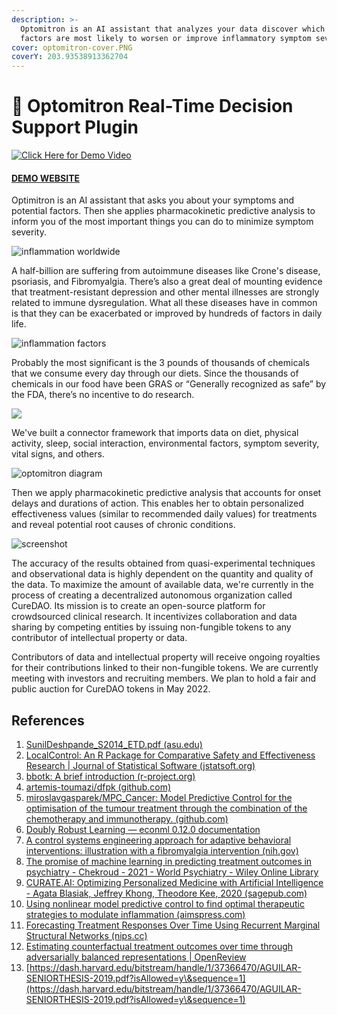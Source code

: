 ```yaml
---
description: >-
  Optomitron is an AI assistant that analyzes your data discover which hidden
  factors are most likely to worsen or improve inflammatory symptom severity.
cover: optomitron-cover.PNG
coverY: 203.93538913362704
---
```


# 🤖 Optomitron Real-Time Decision Support Plugin

[![Click Here for Demo Video](images/optimitron-ai-assistant.png)](https://youtu.be/hd50A74o8YI)

#### [DEMO WEBSITE](https://demo.quantimo.do/dev/src/index.html#/app/chat)

Optimitron is an AI assistant that asks you about your symptoms and potential factors. Then she applies pharmacokinetic predictive analysis to inform you of the most important things you can do to minimize symptom severity.

![inflammation worldwide](inflammation-worldwide.PNG)

A half-billion are suffering from autoimmune diseases like Crone's disease, psoriasis, and Fibromyalgia. There’s also a great deal of mounting evidence that treatment-resistant depression and other mental illnesses are strongly related to immune dysregulation. What all these diseases have in common is that they can be exacerbated or improved by hundreds of factors in daily life.

![inflammation factors](autoimmune-factors.PNG)

Probably the most significant is the 3 pounds of thousands of chemicals that we consume every day through our diets. Since the thousands of chemicals in our food have been GRAS or “Generally recognized as safe” by the FDA, there’s no incentive to do research.

![](how-much-we-know.PNG)

We've built a connector framework that imports data on diet, physical activity, sleep, social interaction, environmental factors, symptom severity, vital signs, and others.

![optomitron diagram](robot-guy.png)

Then we apply pharmacokinetic predictive analysis that accounts for onset delays and durations of action. This enables her to obtain personalized effectiveness values (similar to recommended daily values) for treatments and reveal potential root causes of chronic conditions.

![screenshot](correlation-over-various-duration-of-action-hyperparameters.PNG)

The accuracy of the results obtained from quasi-experimental techniques and observational data is highly dependent on the quantity and quality of the data. To maximize the amount of available data, we're currently in the process of creating a decentralized autonomous organization called CureDAO. Its mission is to create an open-source platform for crowdsourced clinical research. It incentivizes collaboration and data sharing by competing entities by issuing non-fungible tokens to any contributor of intellectual property or data.

Contributors of data and intellectual property will receive ongoing royalties for their contributions linked to their non-fungible tokens. We are currently meeting with investors and recruiting members. We plan to hold a fair and public auction for CureDAO tokens in May 2022.

## References

1. [SunilDeshpande\_S2014\_ETD.pdf (asu.edu)](https://keep.lib.asu.edu/\_flysystem/fedora/c7/114023/Deshpande\_asu\_0010E\_14022.pdf)
2. [LocalControl: An R Package for Comparative Safety and Effectiveness Research | Journal of Statistical Software (jstatsoft.org)](https://www.jstatsoft.org/article/view/v096i04)
3. [bbotk: A brief introduction (r-project.org)](https://cran.r-project.org/web/packages/bbotk/vignettes/bbotk.html)
4. [artemis-toumazi/dfpk (github.com)](https://github.com/artemis-toumazi/dfpk)
5. [miroslavgasparek/MPC\_Cancer: Model Predictive Control for the optimisation of the tumour treatment through the combination of the chemotherapy and immunotherapy. (github.com)](https://github.com/miroslavgasparek/MPC\_Cancer)
6. [Doubly Robust Learning — econml 0.12.0 documentation](https://econml.azurewebsites.net/spec/estimation/dr.html)
7. [A control systems engineering approach for adaptive behavioral interventions: illustration with a fibromyalgia intervention (nih.gov)](https://www.ncbi.nlm.nih.gov/pmc/articles/PMC4167895/)
8. [The promise of machine learning in predicting treatment outcomes in psychiatry - Chekroud - 2021 - World Psychiatry - Wiley Online Library](https://onlinelibrary.wiley.com/doi/full/10.1002/wps.20882)
9. [CURATE.AI: Optimizing Personalized Medicine with Artificial Intelligence - Agata Blasiak, Jeffrey Khong, Theodore Kee, 2020 (sagepub.com)](https://journals.sagepub.com/doi/full/10.1177/2472630319890316)
10. [Using nonlinear model predictive control to find optimal therapeutic strategies to modulate inflammation (aimspress.com)](https://www.aimspress.com/article/id/2665)
11. [Forecasting Treatment Responses Over Time Using Recurrent Marginal Structural Networks (nips.cc)](https://papers.nips.cc/paper/2018/hash/56e6a93212e4482d99c84a639d254b67-Abstract.html)
12. [Estimating counterfactual treatment outcomes over time through adversarially balanced representations | OpenReview](https://openreview.net/forum?id=BJg866NFvB)
13. [https://dash.harvard.edu/bitstream/handle/1/37366470/AGUILAR-SENIORTHESIS-2019.pdf?isAllowed=y\&sequence=1](https://dash.harvard.edu/bitstream/handle/1/37366470/AGUILAR-SENIORTHESIS-2019.pdf?isAllowed=y\&sequence=1)
